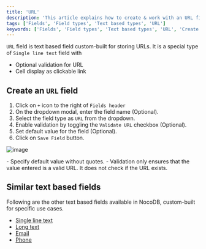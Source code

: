 ```yaml
---
title: 'URL'
description: 'This article explains how to create & work with an URL field.'
tags: ['Fields', 'Field types', 'Text based types', 'URL']
keywords: ['Fields', 'Field types', 'Text based types', 'URL', 'Create URL field']
---
```



`URL` field is text based field custom-built for storing URLs. It is a special type of `Single line text` field with
  - Optional validation for URL 
  - Cell display as clickable link

## Create an `URL` field
1. Click on `+` icon to the right of `Fields header`
2. On the dropdown modal, enter the field name (Optional).
3. Select the field type as `URL` from the dropdown.
4. Enable validation by toggling the `Validate URL` checkbox (Optional).
5. Set default value for the field (Optional).
6. Click on `Save Field` button.


![image](/img/v2/fields/types/url.png)

<Callout type="note">
- Specify default value without quotes.
- Validation only ensures that the value entered is a valid URL. It does not check if the URL exists.
</Callout>

## Similar text based fields
Following are the other text based fields available in NocoDB, custom-built for specific use cases.
- [Single line text](single-line-text)
- [Long text](long-text)
- [Email](email)
- [Phone](phonenumber)



